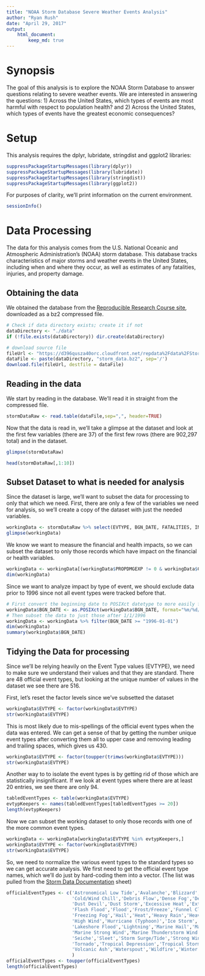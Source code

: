 ```yaml
---
title: "NOAA Storm Database Severe Weather Events Analysis"
author: "Ryan Rush"
date: "April 29, 2017"
output:
    html_document:
        keep_md: true
---
```


# Synopsis
The goal of this analysis is to explore the NOAA Storm Database to answer questions relating to severe weather events.  We are interested in answering the questions: 1) Across the United States, which types of events are most harmful with respect to population health? and 2) Across the United States, which types of events have the greatest economic consequences?

# Setup
This analysis requires the dplyr, lubridate, stringdist and ggplot2 libraries:
```r
suppressPackageStartupMessages(library(dplyr))
suppressPackageStartupMessages(library(lubridate))
suppressPackageStartupMessages(library(stringdist))
suppressPackageStartupMessages(library(ggplot2))
```

For purposes of clarity, we'll print information on the current environment.
```r
sessionInfo()
```

# Data Processing
The data for this analysis comes from the U.S. National Oceanic and Atmospheric Administration's (NOAA) storm database. This database tracks characteristics of major storms and weather events in the United States, including when and where they occur, as well as estimates of any fatalities, injuries, and property damage.

## Obtaining the data
We obtained the database from the <a href="https://d396qusza40orc.cloudfront.net/repdata%2Fdata%2FStormData.csv.bz2">Reproducible Research Course site</a>, downloaded as a bz2 compressed file.
```r

# Check if data directory exists; create it if not
dataDirectory <- "./data"
if (!file.exists(dataDirectory)) dir.create(dataDirectory)

# download source file
fileUrl <- "https://d396qusza40orc.cloudfront.net/repdata%2Fdata%2FStormData.csv.bz2"
dataFile <- paste(dataDirectory, "storm_data.bz2", sep='/')
download.file(fileUrl, destfile = dataFile)

```

## Reading in the data
We start by reading in the database.  We'll read it in straight from the compressed file.
```r
stormDataRaw <- read.table(dataFile,sep=",", header=TRUE)
```

Now that the data is read in, we'll take a glimpse at the dataset and look at the first few variables (there are 37) of the first few rows (there are 902,297 total) and  in the dataset.
```r
glimpse(stormDataRaw)
```

```r
head(stormDataRaw[,1:10])
```

## Subset Dataset to what is needed for analysis

Since the dataset is large, we'll want to subset the data for processing to only that which we need.  First, there are only a few of the variables we need for analysis, so we'll create a copy of the dataset with just the needed variables.
```r
workingData <- stormDataRaw %>% select(EVTYPE, BGN_DATE, FATALITIES, INJURIES, PROPDMGEXP, CROPDMGEXP)
glimpse(workingData)
```

We know we want to measure the financial and health impacts, so we can subset the dataset to only those records which have impact on the financial or health variables.
```r
workingData <- workingData[(workingData$PROPDMGEXP != 0 & workingData$CROPDMGEXP != 0) | (workingData$FATALITIES != 0 & workingData$INJURIES != 0),]
dim(workingData)
```

Since we want to analyze impact by type of event, we should exclude data prior to 1996 since not all event types were tracked before that.
```r
# First convert the beginning date to POSIXct datetype to more easily filter with
workingData$BGN_DATE <- as.POSIXct(workingData$BGN_DATE, format="%m/%d/%Y %H:%M:%S")
# Then subset the data to just those after 1/1/1996
workingData <- workingData %>% filter(BGN_DATE >= "1996-01-01")
dim(workingData)
summary(workingData$BGN_DATE)
```

## Tidying the Data for processing

Since we'll be relying heavily on the Event Type values (EVTYPE), we need to make sure we understand their values and that they are standard.  There are 48 official event types, but looking at the unique number of values in the dataset we see there are 516.

First, let's reset the factor levels since we've subsetted the dataset
```r
workingData$EVTYPE <- factor(workingData$EVTYPE)
str(workingData$EVTYPE)
```

This is most likely due to mis-spellings of the official event types when the data was entered.  We can get a sense of that by getting the number unique event types after converting them all to upper case and removing leading and trailing spaces, which gives us 430.
```r
workingData$EVTYPE <- factor(toupper(trimws(workingData$EVTYPE)))
str(workingData$EVTYPE)
```

Another way to to isolate the event types is by getting rid of those which are statistically insignificant.  If we look at event types where there are at least 20 entries, we see there are only 94.
```r
tabledEventTypes <- table(workingData$EVTYPE)
evtypKeepers <- names(tabledEventTypes[tabledEventTypes >= 20])
length(evtypKeepers)
```

Now we can subset the working dataset to only those records with one of the more common event types.
```r
workingData <- workingData[workingData$EVTYPE %in% evtypKeepers,]
workingData$EVTYPE <- factor(workingData$EVTYPE)
str(workingData$EVTYPE)
```

So, we need to normalize the various event types to the standard types so we can get accurate analysis.  We first need to get the official event type names, which we'll do just by hard-coding them into a vector. (The list was pulled from the <a href="https://d396qusza40orc.cloudfront.net/repdata%2Fpeer2_doc%2Fpd01016005curr.pdf">Storm Data Documentation</a> sheet)
```r
officialEventTypes <- c('Astronomical Low Tide','Avalanche','Blizzard','Coastal Flood',
                        'Cold/Wind Chill','Debris Flow','Dense Fog','Dense Smoke','Drought',
                        'Dust Devil','Dust Storm','Excessive Heat','Extreme Cold/Wind Chill',
                        'Flash Flood','Flood','Frost/Freeze','Funnel Cloud',
                        'Freezing Fog','Hail','Heat','Heavy Rain','Heavy Snow','High Surf',
                        'High Wind','Hurricane (Typhoon)','Ice Storm','Lake-Effect Snow',
                        'Lakeshore Flood','Lightning','Marine Hail','Marine High Wind',
                        'Marine Strong Wind','Marine Thunderstorm Wind','Rip Current',
                        'Seiche','Sleet','Storm Surge/Tide','Strong Wind','Thunderstorm Wind',
                        'Tornado','Tropical Depression','Tropical Storm','Tsunami',
                        'Volcanic Ash','Waterspout','Wildfire','Winter Storm','Winter Weather'
                        )
officialEventTypes <- toupper(officialEventTypes)
length(officialEventTypes)
```


